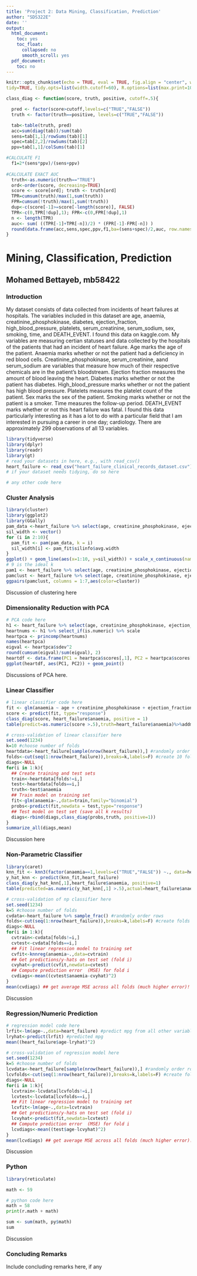 ```yaml
---
title: 'Project 2: Data Mining, Classification, Prediction'
author: "SDS322E"
date: ''
output:
  html_document:
    toc: yes
    toc_float:
      collapsed: no
      smooth_scroll: yes
  pdf_document:
    toc: no
---
```


```r
knitr::opts_chunk$set(echo = TRUE, eval = TRUE, fig.align = "center", warning = F, message = F,
tidy=TRUE, tidy.opts=list(width.cutoff=60), R.options=list(max.print=100))

class_diag <- function(score, truth, positive, cutoff=.5){

  pred <- factor(score>cutoff,levels=c("TRUE","FALSE"))
  truth <- factor(truth==positive, levels=c("TRUE","FALSE"))

  tab<-table(truth, pred)
  acc=sum(diag(tab))/sum(tab)
  sens=tab[1,1]/rowSums(tab)[1]
  spec=tab[2,2]/rowSums(tab)[2]
  ppv=tab[1,1]/colSums(tab)[1]

#CALCULATE F1
  f1=2*(sens*ppv)/(sens+ppv)
  
#CALCULATE EXACT AUC
  truth<-as.numeric(truth=="TRUE")
  ord<-order(score, decreasing=TRUE)
  score <- score[ord]; truth <- truth[ord]
  TPR=cumsum(truth)/max(1,sum(truth))
  FPR=cumsum(!truth)/max(1,sum(!truth))
  dup<-c(score[-1]>=score[-length(score)], FALSE)
  TPR<-c(0,TPR[!dup],1); FPR<-c(0,FPR[!dup],1)
  n <- length(TPR)
  auc<- sum( ((TPR[-1]+TPR[-n])/2) * (FPR[-1]-FPR[-n]) )
  round(data.frame(acc,sens,spec,ppv,f1,ba=(sens+spec)/2,auc, row.names = "Metrics"),4)
}
```

# Mining, Classification, Prediction

## Mohamed Bettayeb, mb58422

### Introduction 

My dataset consists of data collected from incidents of heart failures at hospitals. The variables included in this dataset are age, anaemia, creatinine_phosphokinase, diabetes, ejection_fraction, high_blood_pressure, platelets, serum_creatinine, serum_sodium, sex, smoking, time, and DEATH_EVENT. I found this data on kaggle.com. My variables are measuring certian statuses and data collected by the hospitals of the patients that had an incident of heart failure. Age marks the age of the patient. Anaemia marks whether or not the patient had a deficiency in red blood cells. Creatinine_phosphokinase, serum_creatinine, aand serum_sodium are variables that measure how much of their respective chemicals are in the patient's bloodstream. Ejection fraction measures the amount of blood leaving the heart. Diabetes marks whether or not the patient has diabetes. High_blood_pressure marks whether or not the patient has high blood pressure. Platelets measures the platelet count of the patient. Sex marks the sex of the patient. Smoking marks whether or not the patient is a smoker. Time measures the follow-up period. DEATH_EVENT marks whether or not this heart failure was fatal. I found this data particularly interesting as it has a lot to do with a particular field that I am interested in pursuing a career in one day; cardiology. There are approximately 299 observations of all 13 variables. 

```R
library(tidyverse)
library(dplyr)
library(readr)
library(gt)
# read your datasets in here, e.g., with read_csv()
heart_failure <- read_csv("heart_failure_clinical_records_dataset.csv")
# if your dataset needs tidying, do so here

# any other code here
```

### Cluster Analysis

```R
library(cluster)
library(ggplot2)
library(GGally)
pam_data <-heart_failure %>% select(age, creatinine_phosphokinase, ejection_fraction, platelets, serum_creatinine, serum_sodium, time)
sil_width <- vector()
for (i in 2:10){
  pam_fit <- pam(pam_data, k = i)
  sil_width[i] <- pam_fit$silinfo$avg.width
}
ggplot() + geom_line(aes(x=1:10, y=sil_width)) + scale_x_continuous(name="k", breaks=1:10)
# 9 is the ideal k
pam1 <- heart_failure %>% select(age, creatinine_phosphokinase, ejection_fraction, platelets, serum_creatinine, serum_sodium, time) %>% pam(k=9)
pamclust <- heart_failure %>% select(age, creatinine_phosphokinase, ejection_fraction, platelets, serum_creatinine, serum_sodium, time) %>% mutate(cluster=as.factor(pam1$clustering))
ggpairs(pamclust, columns = 1:7,aes(color=cluster))
```

Discussion of clustering here
    
    
### Dimensionality Reduction with PCA

```R
# PCA code here
h1 <- heart_failure %>% select(age, creatinine_phosphokinase, ejection_fraction, platelets, serum_creatinine, serum_sodium, time)
heartnums <- h1 %>% select_if(is.numeric) %>% scale
heartpca <- princomp(heartnums)
names(heartpca)
eigval <- heartpca$sdev^2
round(cumsum(eigval)/sum(eigval), 2)
heartdf <- data.frame(PC1 = heartpca$scores[,1], PC2 = heartpca$scores[,2])
ggplot(heartdf, aes(PC1, PC2)) + geom_point()
```

Discussions of PCA here. 

###  Linear Classifier

```R
# linear classifier code here
fit <- glm(anaemia ~ age + creatinine_phosphokinase + ejection_fraction + platelets + serum_creatinine + serum_sodium + time, data = heart_failure, family= "binomial")
score <- predict(fit, type="response")
class_diag(score, heart_failure$anaemia, positive = 1)
table(predict=as.numeric(score >.5),truth=heart_failure$anaemia)%>%addmargins
```

```R
# cross-validation of linear classifier here
set.seed(1234)
k=10 #choose number of folds
heartdata<-heart_failure[sample(nrow(heart_failure)),] #randomly order rows
folds<-cut(seq(1:nrow(heart_failure)),breaks=k,labels=F) #create 10 folds
diags<-NULL
for(i in 1:k){
  ## Create training and test sets
  train<-heartdata[folds!=i,] 
  test<-heartdata[folds==i,]
  truth<-test$anaemia
  ## Train model on training set
  fit<-glm(anaemia~.,data=train,family="binomial")
  probs<-predict(fit,newdata = test,type="response")
  ## Test model on test set (save all k results)
  diags<-rbind(diags,class_diag(probs,truth, positive=1))
}
summarize_all(diags,mean)
```

Discussion here

### Non-Parametric Classifier

```R
library(caret)
knn_fit <- knn3(factor(anaemia==1,levels=c("TRUE","FALSE")) ~., data=heart_failure, k=5)
y_hat_knn <- predict(knn_fit,heart_failure)
class_diag(y_hat_knn[,1],heart_failure$anaemia, positive=1)
table(predicted=as.numeric(y_hat_knn[,1] >.5),actual=heart_failure$anaemia)%>%addmargins

```

```R
# cross-validation of np classifier here
set.seed(1234)
k=5 #choose number of folds
cvdata<-heart_failure %>% sample_frac() #randomly order rows
folds<-cut(seq(1:nrow(heart_failure)),breaks=k,labels=F) #create folds
diags<-NULL
for(i in 1:k){
  cvtrain<-cvdata[folds!=i,]
  cvtest<-cvdata[folds==i,]
  ## Fit linear regression model to training set
  cvfit<-knnreg(anaemia~.,data=cvtrain)
  ## Get predictions/y-hats on test set (fold i)
  cvyhat<-predict(cvfit,newdata=cvtest)
  ## Compute prediction error  (MSE) for fold i
  cvdiags<-mean((cvtest$anaemia-cvyhat)^2) 
}
mean(cvdiags) ## get average MSE across all folds (much higher error)!

```

Discussion


### Regression/Numeric Prediction

```R
# regression model code here
lrfit<-lm(age~.,data=heart_failure) #predict mpg from all other variables
lryhat<-predict(lrfit) #predicted mpg
mean((heart_failure$age-lryhat)^2)
```

```R
# cross-validation of regression model here
set.seed(1234)
k=5 #choose number of folds
lcvdata<-heart_failure[sample(nrow(heart_failure)),] #randomly order rows
lcvfolds<-cut(seq(1:nrow(heart_failure)),breaks=k,labels=F) #create folds
diags<-NULL
for(i in 1:k){
  lcvtrain<-lcvdata[lcvfolds!=i,]
  lcvtest<-lcvdata[lcvfolds==i,]
  ## Fit linear regression model to training set
  lcvfit<-lm(age~.,data=lcvtrain)
  ## Get predictions/y-hats on test set (fold i)
  lcvyhat<-predict(fit,newdata=lcvtest)
  ## Compute prediction error  (MSE) for fold i
  lcvdiags<-mean((test$age-lcvyhat)^2) 
}
mean(lcvdiags) ## get average MSE across all folds (much higher error)!
```

Discussion

### Python 

```R
library(reticulate)

math <- 59
```

```python
# python code here
math = 58
print(r.math + math)
```

```R
sum <- sum(math, py$math)
sum
```

Discussion

### Concluding Remarks

Include concluding remarks here, if any




